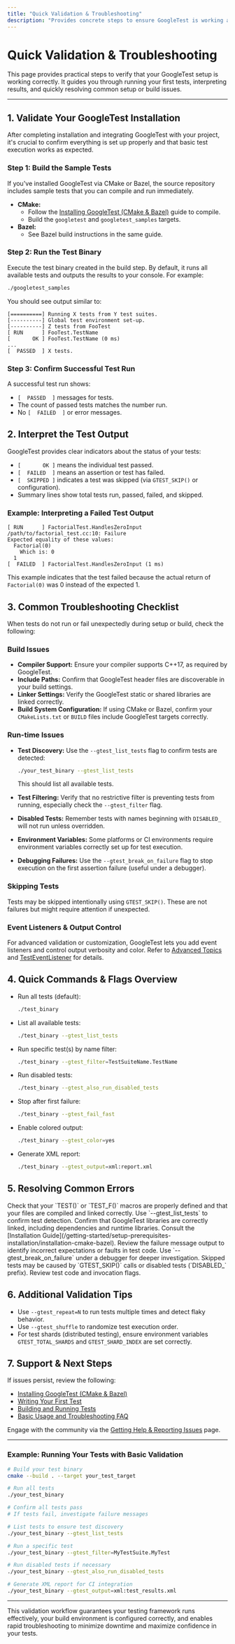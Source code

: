 ```yaml
---
title: "Quick Validation & Troubleshooting"
description: "Provides concrete steps to ensure GoogleTest is working as expected. Includes validation commands, how to check for a passing test, and a quick troubleshooting checklist for common errors during setup or the first build."
---
```


# Quick Validation & Troubleshooting

This page provides practical steps to verify that your GoogleTest setup is working correctly. It guides you through running your first tests, interpreting results, and quickly resolving common setup or build issues.

---

## 1. Validate Your GoogleTest Installation

After completing installation and integrating GoogleTest with your project, it's crucial to confirm everything is set up properly and that basic test execution works as expected.

### Step 1: Build the Sample Tests

If you've installed GoogleTest via CMake or Bazel, the source repository includes sample tests that you can compile and run immediately.

- **CMake:**
  - Follow the [Installing GoogleTest (CMake & Bazel)](/getting-started/setup-prerequisites-installation/installation-cmake-bazel) guide to compile.
  - Build the `googletest` and `googletest_samples` targets.
- **Bazel:**
  - See Bazel build instructions in the same guide.


### Step 2: Run the Test Binary

Execute the test binary created in the build step. By default, it runs all available tests and outputs the results to your console. For example:

```bash
./googletest_samples
```

You should see output similar to:

```
[==========] Running X tests from Y test suites.
[----------] Global test environment set-up.
[----------] Z tests from FooTest
[ RUN      ] FooTest.TestName
[       OK ] FooTest.TestName (0 ms)
...
[  PASSED  ] X tests.
```


### Step 3: Confirm Successful Test Run

A successful test run shows:

- `[  PASSED  ]` messages for tests.
- The count of passed tests matches the number run.
- No `[  FAILED  ]` or error messages.


## 2. Interpret the Test Output

GoogleTest provides clear indicators about the status of your tests:

- `[       OK ]` means the individual test passed.
- `[  FAILED  ]` means an assertion or test has failed.
- `[  SKIPPED ]` indicates a test was skipped (via `GTEST_SKIP()` or configuration).
- Summary lines show total tests run, passed, failed, and skipped.

### Example: Interpreting a Failed Test Output

```
[ RUN      ] FactorialTest.HandlesZeroInput
/path/to/factorial_test.cc:10: Failure
Expected equality of these values:
  Factorial(0)
    Which is: 0
  1
[  FAILED  ] FactorialTest.HandlesZeroInput (1 ms)
```

This example indicates that the test failed because the actual return of `Factorial(0)` was 0 instead of the expected 1.


## 3. Common Troubleshooting Checklist

When tests do not run or fail unexpectedly during setup or build, check the following:

### Build Issues

- **Compiler Support:** Ensure your compiler supports C++17, as required by GoogleTest.
- **Include Paths:** Confirm that GoogleTest header files are discoverable in your build settings.
- **Linker Settings:** Verify the GoogleTest static or shared libraries are linked correctly.
- **Build System Configuration:** If using CMake or Bazel, confirm your `CMakeLists.txt` or `BUILD` files include GoogleTest targets correctly.

### Run-time Issues

- **Test Discovery:** Use the `--gtest_list_tests` flag to confirm tests are detected:

  ```bash
  ./your_test_binary --gtest_list_tests
  ```

  This should list all available tests.

- **Test Filtering:** Verify that no restrictive filter is preventing tests from running, especially check the `--gtest_filter` flag.

- **Disabled Tests:** Remember tests with names beginning with `DISABLED_` will not run unless overridden.

- **Environment Variables:** Some platforms or CI environments require environment variables correctly set up for test execution.

- **Debugging Failures:** Use the `--gtest_break_on_failure` flag to stop execution on the first assertion failure (useful under a debugger).

### Skipping Tests

Tests may be skipped intentionally using `GTEST_SKIP()`. These are not failures but might require attention if unexpected.

### Event Listeners & Output Control

For advanced validation or customization, GoogleTest lets you add event listeners and control output verbosity and color. Refer to [Advanced Topics](../advanced.md) and [TestEventListener](../api-reference/gtest-api/test-event-listener) for details.


## 4. Quick Commands & Flags Overview

- Run all tests (default):
  ```bash
  ./test_binary
  ```

- List all available tests:
  ```bash
  ./test_binary --gtest_list_tests
  ```

- Run specific test(s) by name filter:
  ```bash
  ./test_binary --gtest_filter=TestSuiteName.TestName
  ```

- Run disabled tests:
  ```bash
  ./test_binary --gtest_also_run_disabled_tests
  ```

- Stop after first failure:
  ```bash
  ./test_binary --gtest_fail_fast
  ```

- Enable colored output:
  ```bash
  ./test_binary --gtest_color=yes
  ```

- Generate XML report:
  ```bash
  ./test_binary --gtest_output=xml:report.xml
  ```


## 5. Resolving Common Errors

<AccordionGroup title="Troubleshooting Common Issues">
<Accordion title="No Tests Found or Executed">
Check that your `TEST()` or `TEST_F()` macros are properly defined and that your files are compiled and linked correctly. Use `--gtest_list_tests` to confirm test detection.
</Accordion>
<Accordion title="Linker Errors">
Confirm that GoogleTest libraries are correctly linked, including dependencies and runtime libraries. Consult the [Installation Guide](/getting-started/setup-prerequisites-installation/installation-cmake-bazel).
</Accordion>
<Accordion title="Assertion Failures in First Tests">
Review the failure message output to identify incorrect expectations or faults in test code. Use `--gtest_break_on_failure` under a debugger for deeper investigation.
</Accordion>
<Accordion title="Unexpected Skipped Tests">
Skipped tests may be caused by `GTEST_SKIP()` calls or disabled tests (`DISABLED_` prefix). Review test code and invocation flags.
</Accordion>
</AccordionGroup>


## 6. Additional Validation Tips

- Use `--gtest_repeat=N` to run tests multiple times and detect flaky behavior.
- Use `--gtest_shuffle` to randomize test execution order.
- For test shards (distributed testing), ensure environment variables `GTEST_TOTAL_SHARDS` and `GTEST_SHARD_INDEX` are set correctly.

## 7. Support & Next Steps

If issues persist, review the following:

- [Installing GoogleTest (CMake & Bazel)](/getting-started/setup-prerequisites-installation/installation-cmake-bazel)
- [Writing Your First Test](/getting-started/first-test-validation/writing-your-first-test)
- [Building and Running Tests](/getting-started/first-test-validation/running-tests)
- [Basic Usage and Troubleshooting FAQ](/faq/getting-started-help/basic-usage-issues)

Engage with the community via the [Getting Help & Reporting Issues](/faq/support-community/where-to-get-help) page.

---

### Example: Running Your Tests with Basic Validation

```bash
# Build your test binary
cmake --build . --target your_test_target

# Run all tests
./your_test_binary

# Confirm all tests pass
# If tests fail, investigate failure messages

# List tests to ensure test discovery
./your_test_binary --gtest_list_tests

# Run a specific test
./your_test_binary --gtest_filter=MyTestSuite.MyTest

# Run disabled tests if necessary
./your_test_binary --gtest_also_run_disabled_tests

# Generate XML report for CI integration
./your_test_binary --gtest_output=xml:test_results.xml
```

---

This validation workflow guarantees your testing framework runs effectively, your build environment is configured correctly, and enables rapid troubleshooting to minimize downtime and maximize confidence in your tests.
